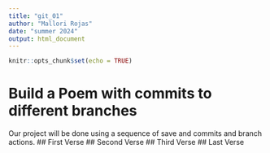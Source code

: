 ```yaml
---
title: "git_01"
author: "Mallori Rojas"
date: "summer 2024"
output: html_document
---
```


```r
knitr::opts_chunk$set(echo = TRUE)
```
# Build a Poem with commits to different branches
Our project will be done using a sequence of save and commits and branch actions.
<!-- Do not modify or change any text in "!--" bracketed areas such as this --- these are instructions to
you, if you change any of this the git program will notice it and compromise your git merging strategy !-->
## First Verse 
<!--Put the first five lines of a poem by Lewis Carrol in this section!-->
## Second Verse
<!--Put the first five lines of a poem by Robert Frost here!-->
## Third Verse
<!--Put the first two verses of The Walrus and the Carpenter here!-->
## Last Verse
<!--Put a short poem you created using chatGPT of 20 to 30 lines,here!-->